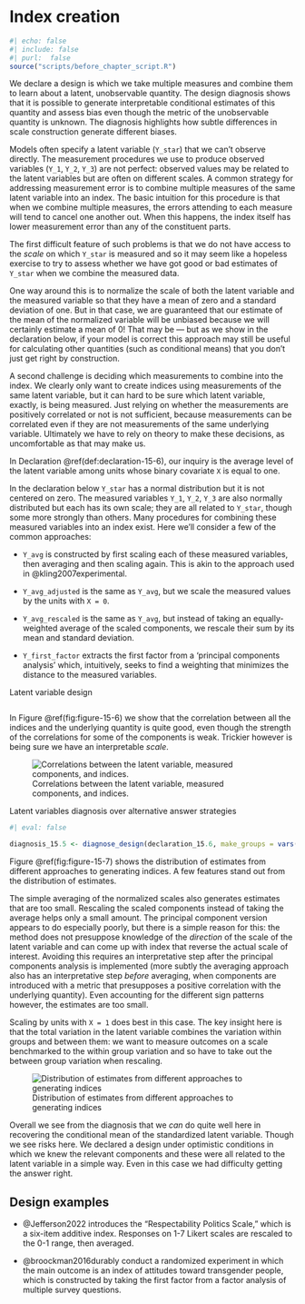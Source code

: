 # Index creation {.unnumbered}

```r
#| echo: false
#| include: false
#| purl:  false
source("scripts/before_chapter_script.R")
```

:::: {.ddbox}
We declare a design is which we take multiple measures and combine them to learn about a latent, unobservable quantity. The design diagnosis shows that it is possible to generate interpretable conditional estimates of this quantity and assess bias even though the metric of the unobservable quantity is unknown. The diagnosis highlights how subtle differences in scale construction generate different biases. 
::::

Models often specify a latent variable (`Y_star`) that we can't observe directly. The measurement procedures we use to produce observed variables (`Y_1`, `Y_2`, `Y_3`) are not perfect: observed values may be related to the latent variables but are often on different scales. A common strategy for addressing measurement error is to combine multiple measures of the same latent variable into an index. The basic intuition for this procedure is that when we combine multiple measures, the errors attending to each measure will tend to cancel one another out. When this happens, the index itself has lower measurement error than any of the constituent parts. 

The first difficult feature of such problems is that we do not have access to the *scale* on which `Y_star` is measured and so it may seem like a hopeless exercise to try to assess whether we have got good or bad estimates of `Y_star` when we combine the measured data. 

One way around this is to normalize the scale of both the latent variable and the measured variable so that they have a mean of zero and a standard deviation of one. But in that case, we are guaranteed that our estimate of the mean of the normalized variable will be unbiased because we will certainly estimate a mean of 0! That may be --- but as we show in the declaration below, if your model is correct this approach may still be useful for calculating other quantities (such as conditional means) that you don't just get right by construction.  

A second challenge is deciding which measurements to combine into the index. We clearly only want to create indices using measurements of the same latent variable, but it can hard to be sure which latent variable, exactly, is being measured. Just relying on whether the measurements are positively correlated or not is not sufficient, because measurements can be correlated even if they are not measurements of the same underlying variable. Ultimately we have to rely on theory to make these decisions, as uncomfortable as that may make us.

In Declaration \@ref(def:declaration-15-6), our inquiry is the average level of the latent variable among units whose binary covariate `X` is equal to one.

In the declaration below `Y_star` has a normal distribution but it is not centered on zero. The measured variables `Y_1`, `Y_2`, `Y_3` are also normally distributed but each has its own scale; they are all related to `Y_star`, though some more strongly than others. Many procedures for combining these measured variables into an index exist. Here we'll consider a few of the common approaches: 

- `Y_avg` is constructed by first scaling each of these measured variables, then averaging and then scaling again. This is akin to the approach used in @kling2007experimental. 

- `Y_avg_adjusted` is the same as `Y_avg`, but we scale the measured values by the units with `X = 0`.

- `Y_avg_rescaled` is the same as `Y_avg`, but instead of taking an equally-weighted average of the scaled components, we rescale their sum by its mean and standard deviation.

- `Y_first_factor` extracts the first factor from a 'principal components analysis' which, intuitively, seeks to find a weighting that minimizes the distance to the measured variables. 

:::{.definition #declaration-15-6} 

Latent variable design

```r
```

:::

In Figure \@ref(fig:figure-15-6) we show that the correlation between all the indices and the underlying quantity is quite good, even though the strength of the correlations for some of the components is weak. Trickier however is being sure we have an interpretable  *scale*.

![Correlations between the latent variable, measured components, and indices.](/figures/figure-15-6){#fig:figure-15-6}

:::{.lemma #diagnosis-15-5}

Latent variables diagnosis over alternative answer strategies

```r
#| eval: false

diagnosis_15.5 <- diagnose_design(declaration_15.6, make_groups = vars(outcome)) 
```

Figure \@ref(fig:figure-15-7) shows the distribution of estimates from different approaches to generating indices. A few features stand out from the distribution of estimates. 

The simple averaging of the normalized scales also generates estimates that are too small. Rescaling the scaled components instead of taking the average helps only a small amount. The principal component version appears to do especially poorly, but there is a simple reason for this: the method does not presuppose knowledge of the *direction* of the scale of the latent variable and can come up with index that reverse the actual scale of interest. Avoiding this requires an interpretative step after the principal components analysis is implemented (more subtly the averaging approach also has an interpretative step *before* averaging, when components are introduced with a metric that presupposes a positive correlation with the underlying quantity). Even accounting for the different sign patterns however, the estimates are too small.

Scaling by units with `X = 1` does best in this case. The key insight here is that the total variation in the latent variable combines the variation within groups and between them: we want to measure outcomes on a scale benchmarked to the within group variation and so have to take out the between group variation when rescaling. 

![Distribution of estimates from different approaches to generating indices](/figures/figure-15-7){#fig:figure-15-7}

Overall we see from the diagnosis that we *can* do quite well here in recovering the conditional mean of the standardized latent variable. Though we see risks here. We declared a design under optimistic conditions in which we knew the relevant components and these were all related to the latent variable in a simple way. Even in this case we had difficulty getting the answer right. 

:::

## Design examples

- @Jefferson2022 introduces the "Respectability Politics Scale," which is a six-item additive index. Responses on 1-7 Likert scales are rescaled to the 0-1 range, then averaged.

- @broockman2016durably conduct a randomized experiment in which the main outcome is an index of attitudes toward transgender people, which is constructed by taking the first factor from a factor analysis of multiple survey questions.



